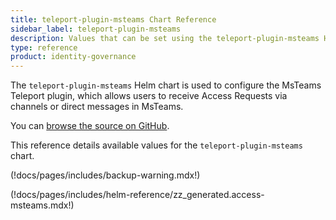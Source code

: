 ```yaml
---
title: teleport-plugin-msteams Chart Reference
sidebar_label: teleport-plugin-msteams
description: Values that can be set using the teleport-plugin-msteams Helm chart
type: reference
product: identity-governance
---
```


The `teleport-plugin-msteams` Helm chart is used to configure the MsTeams Teleport plugin, which allows users to receive Access Requests via channels or direct messages in MsTeams.

You can [browse the source on GitHub](https://github.com/gravitational/teleport/tree/v(=teleport.version=)/examples/chart/access/msteams).

This reference details available values for the `teleport-plugin-msteams` chart.

(!docs/pages/includes/backup-warning.mdx!)

(!docs/pages/includes/helm-reference/zz_generated.access-msteams.mdx!)
